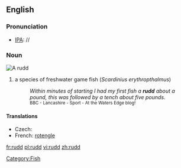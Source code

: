 {{wikipedia}}
{{also|Rudd}}
==English==

===Pronunciation===
* [[IPA]]: //

===Noun===
[[Image:ScardiniusErythropthalmusXBlikkaBjoerkna.JPG|thumb|A '''rudd''']]
{{en-noun}}

# a species of freshwater game fish (''Scardinius erythropthalmus'')
#: ''Within minutes of starting I had my first fish a '''rudd''' about a pound, this was followed by a tench about five pounds''.
#: <small>BBC - Lancashire - Sport - At the Waters Edge blog!</small>

====Translations====
* Czech: {{t+|cs|perlín|m}}
* French: [[rotengle]]

[[Category:Fish]]

[[fr:rudd]]
[[pl:rudd]]
[[vi:rudd]]
[[zh:rudd]]
